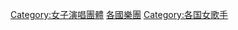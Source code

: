 {{container cat}}

[[Category:女子演唱團體|Category:女子演唱團體]]
[[Category:各國樂團|]]
[[Category:各国女歌手|Category:各国女歌手]]